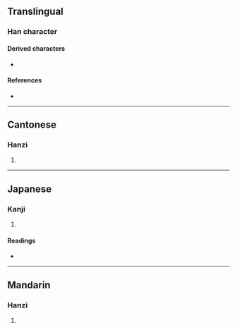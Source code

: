 {{character info}}
==Translingual==

===Han character===
{{Han char|rn=61|rad=心|as=08|sn=11|four=96094|canj=PWD|ids=⿰忄果}}

====Derived characters====
* {{l|mul|[[𥧵]]}}

====References====
* {{Han ref|kx=0390.040|dkj=10760|dj=0724.040|hdz=42315.050|uh=60C8|ud=24776|bh=D55D|bd=54621}}

----

==Cantonese==

===Hanzi===
{{yue-hanzi|jyut=[[gwo2]]|y=gwo2}}

# {{rfdef|yue|sort=心08}}

----

==Japanese==

===Kanji===
{{ja-kanji|grade=|rs=心08}}

# {{rfdef|ja|sort=心08}}

====Readings====
* {{ja-readings|on=[[か]] (ka)|kun=[[いさましい]] (isamashii)}}

----

==Mandarin==

===Hanzi===
{{cmn-hanzi|pin=[[guǒ]] ([[guo3]])|wg=kuo<sup>3</sup>}}

# {{rfdef|cmn|sort=心08}}